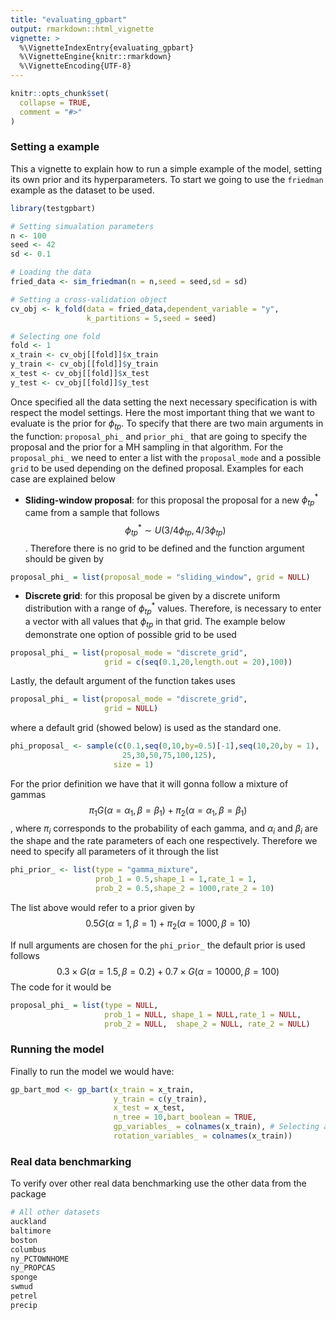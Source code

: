 ```yaml
---
title: "evaluating_gpbart"
output: rmarkdown::html_vignette
vignette: >
  %\VignetteIndexEntry{evaluating_gpbart}
  %\VignetteEngine{knitr::rmarkdown}
  %\VignetteEncoding{UTF-8}
---
```


```r
knitr::opts_chunk$set(
  collapse = TRUE,
  comment = "#>"
)
```


### Setting a example

This a vignette to explain how to run a simple example of the model, setting its own prior and its hyperparameters. To start we going to use the `friedman` example as the dataset to be used.

```r
library(testgpbart)

# Setting simualation parameters
n <- 100
seed <- 42
sd <- 0.1

# Loading the data
fried_data <- sim_friedman(n = n,seed = seed,sd = sd)

# Setting a cross-validation object
cv_obj <- k_fold(data = fried_data,dependent_variable = "y",
                 k_partitions = 5,seed = seed)

# Selecting one fold
fold <- 1
x_train <- cv_obj[[fold]]$x_train
y_train <- cv_obj[[fold]]$y_train
x_test <- cv_obj[[fold]]$x_test
y_test <- cv_obj[[fold]]$y_test


```

Once specified all the data setting the next necessary specification is with respect the model settings. Here the most important thing that we want to evaluate is the 
prior for $\phi_{tp}$. To specify that there are two main arguments in the function: `proposal_phi_` and `prior_phi_` that are going to specify the proposal and the prior for a MH sampling in that algorithm. For the `proposal_phi_` we need to enter a list with the `proposal_mode` and a possible `grid` to be used depending on the defined proposal. Examples for each case are explained below

- **Sliding-window proposal**: for this proposal the proposal for a new $\phi^{*}_{tp}$ came from a sample that follows $$\phi^{*}_{tp} \sim U\left(3/4\phi_{tp},4/3\phi_{tp}\right)$$. Therefore there is no grid to be defined and the function argument should be given by 
```r
proposal_phi_ = list(proposal_mode = "sliding_window", grid = NULL)
```

- **Discrete grid**: for this proposal be given by a discrete uniform distribution with a range of $\phi^{*}_{tp}$ values. Therefore, is necessary to enter a vector with all values that $\phi_{tp}$ in that grid. The example below demonstrate one option of possible grid to be used

```r
proposal_phi_ = list(proposal_mode = "discrete_grid",
                     grid = c(seq(0.1,20,length.out = 20),100))
```

Lastly, the default argument of the function takes uses

```r
proposal_phi_ = list(proposal_mode = "discrete_grid",
                     grid = NULL)
```

where a default grid (showed below) is used as the standard one.

```r
phi_proposal_ <- sample(c(0.1,seq(0,10,by=0.5)[-1],seq(10,20,by = 1),
                         25,30,50,75,100,125),
                       size = 1)
```


For the prior definition we have that it will gonna follow a mixture of gammas $$ \pi_{1}G(\alpha = \alpha_{1}, \beta = \beta_{1})+\pi_{2}\left(\alpha = \alpha_{1}, \beta = \beta_{1} \right)$$, where $\pi_{i}$ corresponds to the probability of each gamma, and $\alpha_{i}$ and $\beta_{i}$ are the shape and the rate parameters of each one respectively. Therefore we need to specify all parameters of it through the list

```r
phi_prior_ <- list(type = "gamma_mixture",
                   prob_1 = 0.5,shape_1 = 1,rate_1 = 1,
                   prob_2 = 0.5,shape_2 = 1000,rate_2 = 10)
```

The list above would refer to a prior given by $$ 0.5G(\alpha = 1, \beta = 1)+\pi_{2}\left(\alpha = 1000, \beta = 10 \right)$$


If null arguments are chosen for the `phi_prior_` the default prior is used follows
$$ 0.3 \times G(\alpha = 1.5, \beta = 0.2)+0.7 \times G\left(\alpha = 10000, \beta = 100 \right)$$
The code for it would be

```r
proposal_phi_ = list(type = NULL,
                     prob_1 = NULL, shape_1 = NULL,rate_1 = NULL,
                     prob_2 = NULL,  shape_2 = NULL, rate_2 = NULL)
```

### Running the model

Finally to run the model we would have:

```r
gp_bart_mod <- gp_bart(x_train = x_train,
                       y_train = c(y_train),
                       x_test = x_test,
                       n_tree = 10,bart_boolean = TRUE,
                       gp_variables_ = colnames(x_train), # Selecting all var.
                       rotation_variables_ = colnames(x_train)) 
```

### Real data benchmarking

To verify over other real data benchmarking use the other data from the package

```r
# All other datasets
auckland
baltimore
boston
columbus
ny_PCTOWNHOME
ny_PROPCAS
sponge
swmud
petrel
precip
```
